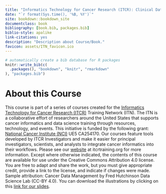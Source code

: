 ```yaml
---
title: "Informatics Technology for Cancer Research (ITCR): Clinical Data Management "
date: "`r format(Sys.time(), '%B, %Y')`"
site: bookdown::bookdown_site
documentclass: book
bibliography: [book.bib, packages.bib]
biblio-style: apalike
link-citations: yes
description: "Description about Course/Book."
favicon: assets/ITN_favicon.ico
---
```



```r
# automatically create a bib database for R packages
knitr::write_bib(c(
  .packages(), "bookdown", "knitr", "rmarkdown"
), "packages.bib")
```

# About this Course {-}

This course is part of a series of courses created for the [Informatics Technology for Cancer Research (ITCR)](https://www.cancer.gov/about-nci/organization/cssi/research/itcr) Training Network (ITN).  The ITN is a collaborative effort of researchers around the United States that supports cancer informatics and data science training through resources, technology, and events. This initiative is funded by the following grant:  [National Cancer Institute (NCI)](https://www.cancer.gov/)  UE5 CA254170. Our courses feature tools developed by ITCR Investigators and make it easier for principal investigators, scientists, and analysts to integrate cancer informatics into their workflows. Please see our [website](https://www.itcrtraining.org) at itcrtraining.org for more information. Except where otherwise indicated, the contents of this course are available for use under the Creative Commons Attribution 4.0 license. You are free to adapt and share the work, but you must give appropriate credit, provide a link to the license, and indicate if changes were made. Sample attribution: Cancer Data Management by Fred Hutchinson Data Science Lab (CC-BY 4.0). You can download the illustrations by clicking on this [link for our slides](https://docs.google.com/presentation/d/1ivDTcLjb2078O0GemkSeCgC1jmxk4fMsiFQaPaer9mQ/edit?usp=sharing).
